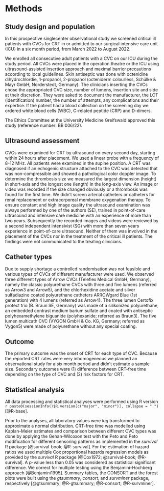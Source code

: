 # Methods

## Study design and population

In this prospective singlecenter observational study we screened
critical ill patients with CVCs for CRT
in or admitted to our surgical intensive care unit (ICU)
in a six month period, from March 2022 to August 2022.

We enrolled all consecutive adult patients with a CVC on our ICU during the study period.
All CVCs were placed in the operation theatre or the ICU using ultrasound-assisted insertion approach and maximal barrier precautions according to local guidelines.
Skin antiseptic was done with octenidine dihydrochlordie, 1-propanol, 2-propanol (octeniderm colourless, Schülke & Mayr GmbH, Norderstedt, Germany).
The clinicians inserting the CVCs chose the appropriated CVC size, number of lumens, insertion site and side at their discretion.
They were asked to document the manufacturer, the LOT (identification) number, the number of attempts, any complications and their expertise.
If the patient had a blood collection on the screening day we ordered white blood cells (WBC), C-related peptide (CRP) and D-dimers.

The Ethics Committee at the University Medicine Greifswald
approved this study (reference number: BB 006/22).

## Ultrasound assessment

CVCs were examined for CRT by ultrasound on every second day, starting within 24 hours after placement.
We used a linear probe with a frequency of 8-12 MHz.
All patients were examined in the supine position.
A CRT was diagnosed if an echogenic structure attached to the CVC was detected that was non-compressible and showed a pathological color doppler image.
To determine the thrombosis size we measured the largest dimension (height) in short-axis and the longest one (length) in the long-axis view.
An image or video was recorded if the size changed obviously or a thrombosis was found for the first time.
We didn't screen arterial catheters or catheters for renal replacement or extracorporeal membrane oxygenation therapy.
To ensure constant and high image quality the ultrasound examination was always performed by one of the authors (SE),
trained in point-of-care ultrasound and intensive care medicine with an experience of more than two years.
Subsequently the recorded images and videos were reviewed by a second independent intensivist (SG) with more than seven years experience in point-of-care ultrasound.
Neither of them was involved in the placement of the CVCs nor in the treatment of the critical ill patients.
The findings were not communicated to the treating clinicians.

## Catheter types

Due to supply shortage a controlled randomisation was not feasible and various types of CVCs of different manufacturer were used.
We observed three different types of Arrow CVCs (Teleflex Medical GmbH, Germany), namely the classic polyurethane CVCs with three and five lumens (referred as Arrow3 and Arrow5), and the chlorhexidine acetate and silver sulfadiazine coated polyurethane catheters ARROWgard Blue (1st generation) with 4 lumens (referred as Arrow4).
The three lumen Certofix protect trio (B. Braun SE, Germany) was made of a silikonized polyurethane, an embedded contrast medium barium sulfate and coated with
antiseptic polyhexamethylene biguanide (polyhexanide; referred as Braun3).
The five lumen multicath CVC (VYGON GmbH & Co. KG, Germany; referred as Vygon5) were made of polyurethane without any special coating.

## Outcome

The primary outcome was the onset of CRT for each type of CVC.
Because the reported CRT rates were very inhomogeneous we planned an
observational study for a six month period and didn't estimate a sample size.
Secondary outcomes were (1) difference between CRT-free time depending on the
type of CVC and (2) risk factors for CRT.

## Statistical analysis

All data processing and statistical analyses were performed using R version
`r paste0(sessionInfo()$R.version[c("major", "minor")], collapse = ".")`
[@R-base].

Prior to the analyses, all laboratory values were *log* transformed to
approximate a normal distribution.
CRT-free time was modelled using Kaplan-Meier estimates and comparison between different CVC types was done by applying the Gehan-Wilcoxon test with the Peto and Peto modification for different censoring patterns as implemented in the *survival* R package [@survival-book; @R-survival].
For the estimation of hazard ratios we used multiple Cox proportional hazards regression models as provided by the *survival* R package [@Cox1972; @survival-book; @R-survival].
A $p$-value less than 0.05 was considered as statistical significant difference.
We correct for multiple testing using the Benjamini-Hochberg approach [@Benjamini1995].
Summary tables, the CONSORT and the forest plots were built using the *gtsummary*, *consort*, and *survminer* package, respectively
[@gtsummary; @R-gtsummary; @R-consort; @R-survminer].
